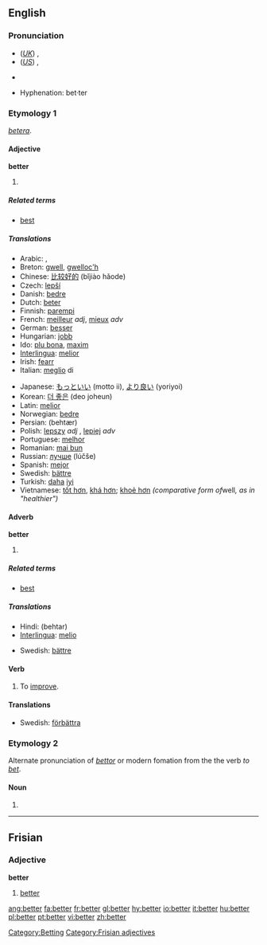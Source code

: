 {{wikipedia}}
==English==

{{rank|going|knew|seen|207|better|name|among|done}}

===Pronunciation===
*(''[[Received Pronunciation|UK]]'') {{IPA|/ˈbɛtə/}}, {{SAMPA|/"bEt@/}}
*(''[[General American|US]]'') {{IPA|/ˈbɛtɚ/}}, {{SAMPA|/"bEt@`/}}
*{{audio|en-us-better.ogg|Audio (US)}}
*:{{rhymes|ɛtə(r)}}
*Hyphenation: bet·ter

===Etymology 1===
{{OE.}} ''[[betera]]''.

====Adjective====
'''better'''

# {{comparative of|[[good]] or [[well]]|lang=English|POS=adjective}}

=====Related terms=====
*[[best]]

=====Translations=====
{{trans-top|comparative of the adjectives ''good'' or ''well''}}
*Arabic: {{ARchar|[[افضل|أفضل]]}} {{Unicode|(’áfɖal)}}, {{ARchar|[[احسن|أحسن]]}} {{Unicode|(’áħsan)}}
*Breton: [[gwell]], [[gwelloc'h]]
*Chinese: [[比较好的]] (bǐjiào hǎode)
*Czech: [[lepší]]
*Danish: [[bedre]]
*Dutch: [[beter]]
*Finnish: [[parempi]]
*French: [[meilleur]] ''adj'', [[mieux]] ''adv''
*German: [[besser]]
*Hungarian: [[jobb]]
*Ido: [[plu bona]], [[maxim]]
*[[Interlingua]]: [[melior]]
*Irish: [[fearr]]
*Italian: [[meglio]] di
{{trans-mid}}
*Japanese: [[もっと]][[いい]] (motto ii), [[より良い]] (yoriyoi)
*Korean: [[더 좋은]] (deo joheun)
*Latin: [[melior]]
*Norwegian: [[bedre]]
*Persian: {{FAchar|[[بهتر|بِهتَر]]}} (behtær)
*Polish: [[lepszy]] ''adj'' {{m}}, [[lepiej]] ''adv''
*Portuguese: [[melhor]]
*Romanian: [[mai bun]]
*Russian: [[лучше]] (lúčše)
*Spanish: [[mejor]]
*Swedish: [[bättre]]
*Turkish: [[daha]] [[iyi]]
*Vietnamese: [[tốt hơn]], [[khá hơn]]; [[khoẻ hơn]] ''(comparative form of ''well'', as in "healthier")''
{{trans-bottom}}

====Adverb====
'''better'''

# {{comparative of|[[well]]|lang=English|POS=adverb}}

=====Related terms=====
*[[best]]

=====Translations=====
{{trans-top|comparative form of the adverb ''well''}}
*Hindi: (behtar)
*[[Interlingua]]: [[melio]]
{{trans-mid}}
*Swedish: [[bättre]]
{{trans-bottom}}

====Verb====
{{en-verb|betters|bettering|bettered|bettered}}

#To [[improve]].

====Translations====
{{trans-top|to improve}}
{{trans-mid}}
*Swedish: [[förbättra]]
{{trans-bottom}}

===Etymology 2===
Alternate pronunciation of ''[[bettor]]'' or modern fomation from the the verb ''to [[bet]]''.

====Noun====
{{en-noun}}

#{{alternative spelling of|[[bettor]]}}

[[Category:Betting]]

----

==Frisian==

===Adjective===
'''better'''

# [[#English|better]]

[[Category:Frisian adjectives]]

[[ang:better]]
[[fa:better]]
[[fr:better]]
[[gl:better]]
[[hy:better]]
[[io:better]]
[[it:better]]
[[hu:better]]
[[pl:better]]
[[pt:better]]
[[vi:better]]
[[zh:better]]